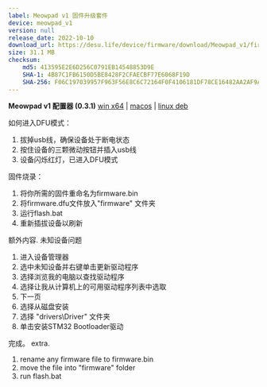 ```yaml
---
label: Meowpad v1 固件升级套件
device: meowpad_v1
version: null
release_date: 2022-10-10
download_url: https://desu.life/device/firmware/download/Meowpad_v1/firmware_updater.zip
size: 31.1 MB
checksum:
    md5: 413595E2E6D256C0791EB14548853D9E
    SHA-1: 4B87C1FB6150D5BE8428F2CFAECBF77E6068F19D
    SHA-256: F06C197039957F963F56E8C6C72164F0F4106181DF78CE16482AA2AF9A3A5921
---
```


**Meowpad v1 配置器 (0.3.1)**
[win x64](https://desu.life/device/app/download/Meowpad_v1/MeowpadConfigurator_0.3.1_x64_en-US.msi.zip)  | [macos](https://desu.life/device/app/download/Meowpad_v1/MeowpadConfigurator_0.3.1_macos-app.zip) | [linux deb](https://desu.life/device/app/download/Meowpad_v1/MeowpadConfigurator_0.3.1_amd64.deb.zip)

如何进入DFU模式：
1. 拔掉usb线，确保设备处于断电状态
2. 按住设备的三颗微动按钮并插入usb线
3. 设备闪烁红灯，已进入DFU模式

固件烧录：
1. 将你所需的固件重命名为firmware.bin
2. 将firmware.dfu文件放入"firmware" 文件夹
3. 运行flash.bat
4. 重新插拔设备以刷新

额外内容.
未知设备问题
1. 进入设备管理器
2. 选中未知设备并右键单击更新驱动程序
3. 选择浏览我的电脑以查找驱动程序
4. 选择让我从计算机上的可用驱动程序列表中选取
5. 下一页
6. 选择从磁盘安装
7. 选择 "drivers\Driver\" 文件夹
8. 单击安装STM32 Bootloader驱动

完成。
extra. 

1. rename any firmware file to firmware.bin
2. move the file into "firmware" folder
3. run flash.bat